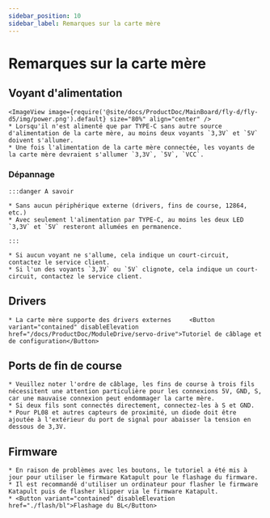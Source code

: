 ```yaml
---
sidebar_position: 10
sidebar_label: Remarques sur la carte mère
---
```






# Remarques sur la carte mère

## Voyant d'alimentation
    <ImageView image={require('@site/docs/ProductDoc/MainBoard/fly-d/fly-d5/img/power.png').default} size="80%" align="center" />
    * Lorsqu'il n'est alimenté que par TYPE-C sans autre source d'alimentation de la carte mère, au moins deux voyants `3,3V` et `5V` doivent s'allumer.
    * Une fois l'alimentation de la carte mère connectée, les voyants de la carte mère devraient s'allumer `3,3V`, `5V`, `VCC`.

### Dépannage


    :::danger A savoir

    * Sans aucun périphérique externe (drivers, fins de course, 12864, etc.)
    * Avec seulement l'alimentation par TYPE-C, au moins les deux LED `3,3V` et `5V` resteront allumées en permanence.

    :::

    * Si aucun voyant ne s'allume, cela indique un court-circuit, contactez le service client.
    * Si l'un des voyants `3,3V` ou `5V` clignote, cela indique un court-circuit, contactez le service client.

## Drivers

    * La carte mère supporte des drivers externes     <Button variant="contained" disableElevation href="/docs/ProductDoc/ModuleDrive/servo-drive">Tutoriel de câblage et de configuration</Button>

## Ports de fin de course

    * Veuillez noter l'ordre de câblage, les fins de course à trois fils nécessitent une attention particulière pour les connexions 5V, GND, S, car une mauvaise connexion peut endommager la carte mère.
    * Si deux fils sont connectés directement, connectez-les à S et GND.
    * Pour PL08 et autres capteurs de proximité, un diode doit être ajoutée à l'extérieur du port de signal pour abaisser la tension en dessous de 3,3V.

## Firmware

    * En raison de problèmes avec les boutons, le tutoriel a été mis à jour pour utiliser le firmware Katapult pour le flashage du firmware.
    * Il est recommandé d'utiliser un ordinateur pour flasher le firmware Katapult puis de flasher klipper via le firmware Katapult.
    * <Button variant="contained" disableElevation href="./flash/bl">Flashage du BL</Button>